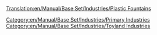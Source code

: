 [[Translation:en/Manual/Base Set/Industries/Plastic Fountains]]
{{en/Manual/Base Set/Industries/Industries|image=en/Manual/Base Set/Industries/PlasticFountains.png
|name=Plastic Fountains
|climates=[[en/Manual/Climates]]
|accepts=Nothing
|produces=[[en/Manual/Base Set/Cargos/Plastic]]
|notes=Not present in other [[en/Manual/Climates]].
}}
[[Category:en/Manual/Base Set/Industries/Primary Industries]]
[[Category:en/Manual/Base Set/Industries/Toyland Industries]]